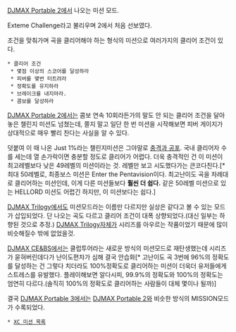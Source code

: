 [[DJMAX Portable 2]]에서 나오는 미션 모드.

Exteme Challenge라고 불리우며 2에서 처음 선보였다.

조건을 맞춰가며 곡을 클리어해야 하는 형식의 미션으로 여러가지의 클리어 조건이 있다.

 * 클리어 조건
  * 몇점 이상의 스코어를 달성하라
  * 피버를 몇번 터트려라
  * 정확도를 유지하라
  * 브레이크를 내지마라.
  * 콤보를 달성하라

[[DJMAX Portable 2]]에서는 콤보 연속 10회라든가의 말도 안 되는 클리어 조건을 달아놓은 챌린지 미션도 넘쳤는데, 쫄지 말고 일단 한 번 미션을 시작해보면 피버 게이지가 상대적으로 매우 빨리 찬다는 사실을 알 수 있다.

덧붙여 이 때 나온 Just 1%라는 챌린지미션은 그야말로 [[충격과 공포]]. 국내 클리어자 수를 세는데 열 손가락이면 충분할 정도로 클리어가 어렵다. 더욱 충격적인 건 이 미션이 최고레벨보다 낮은 49레벨의 미션이라는 것. 레벨만 보고 시도했다가는 큰코다친다.[* 최대 50레벨로, 최종보스 미션은 Enter the Pentavision이다. 최고난이도 곡을 차례대로 클리어하는 미션인데, 이게 다른 미션들보다 '''훨씬 더 쉽다.''' 같은 50레벨 미션으로 있는 HELLORD 미션도 어렵긴 하지만, 이 미션보다는 쉽다.]

[[DJMAX Trilogy]]에서도 미션모드라는 이름만 다르지만 실상은 같다고 볼 수 있는 모드가 삽입되었다. 단 나오는 곡도 다르고 클리어 조건이 대폭 상향되었다.(대신 일부는 하향된 것으로 추정.)
[[DJMAX Trilogy]]자체가 시리즈를 아우르는 작품이었기 때문에 많이 비슷해질수 밖에 없었을것.

[[DJMAX CE&BS]]에서는 클럽투어라는 새로운 방식의 미션모드로 재탄생했는데 시리즈가 묻혀버린데다가 난이도편차가 심해 결국 안습화[* 고난이도 곡 3번에 96%의 정확도를 달성하는 건 그렇다 치더라도 100%정확도로 클리어하는 미션이 더욱더 유저들에게 스트레스를 유발했다. 플레이해보면 알다시피, 99.9%의 정확도와 100%의 정확도는 엄연히 다르다.(솔직히 100%의 정확도로 클리어하는 사람들이 대체 몇이나 될까)]


결국 [[DJMAX Portable 3]]에서는 [[DJMAX Portable 2]]와 비슷한 방식의 MISSION모드가 수록되었다.

 * [[XC 미션 목록]]
